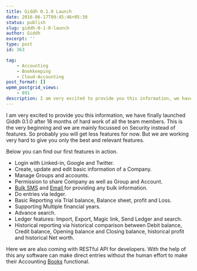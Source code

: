 ```yaml
---
title: Giddh 0.1.0 Launch
date: 2016-06-17T09:45:46+05:30
status: publish
slug: giddh-0-1-0-launch
author: Giddh
excerpt: ''
type: post
id: 363

tag:
    - Accounting
    - Bookkeeping
    - Cloud-Accounting
post_format: []
wpmm_postgrid_views:
    - 891
description: I am very excited to provide you this information, we have finally launched Giddh 0.1.0 after 18 months of hard work of all the team members.
---
```

I am very excited to provide you this information, we have finally launched Giddh 0.1.0 after 18 months of hard work of all the team members. This is the very beginning and we are mainly focussed on Security instead of features. So probably you will get less features for now. But we are working very hard to give you only the best and relevant features.

Below you can find our first features in action.

- Login with Linked-in, Google and Twitter.
- Create, update and edit basic information of a Company.
- Manage Groups and accounts.
- Permission to share Company as well as Group and Account.
- [Bulk SMS](https://msg91.com/) and [Email ](https://sendgrid.com/)for providing any bulk information.
- Do entries via ledger.
- Basic Reporting via Trial balance, Balance sheet, profit and Loss.
- Supporting Multiple financial years.
- Advance search.
- Ledger features: Import, Export, Magic link, Send Ledger and search.
- Historical reporting via historical comparison between Debit balance, Credit balance, Opening balance and Closing balance, historical profit and historical Net worth.

Here we are also coming with RESTful API for developers. With the help of this any software can make direct entries without the human effort to make their Accounting [Books](https://giddh.com/) functional.